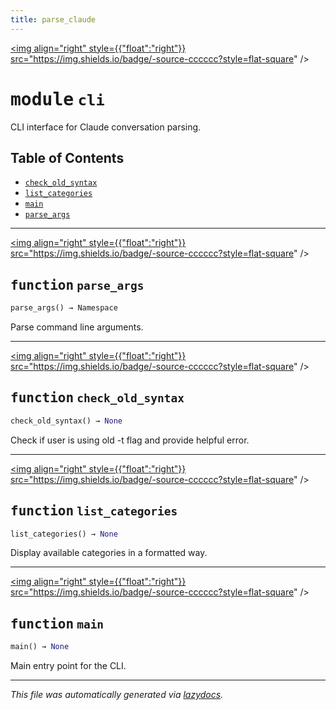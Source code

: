 ```yaml
---
title: parse_claude
---
```


<a href="https://github.com/drothermel/%24%7BREPO%7D/blob/main/src/parse_claude/cli.py"><img align="right" style={{"float":"right"}} src="https://img.shields.io/badge/-source-cccccc?style=flat-square" /></a>

# <kbd>module</kbd> `cli`
CLI interface for Claude conversation parsing.


## Table of Contents
- [`check_old_syntax`](./parse_claude.cli#function-check-old-syntax)
- [`list_categories`](./parse_claude.cli#function-list-categories)
- [`main`](./parse_claude.cli#function-main)
- [`parse_args`](./parse_claude.cli#function-parse-args)



---

<a href="https://github.com/drothermel/%24%7BREPO%7D/blob/main/src/parse_claude/cli.py#L10"><img align="right" style={{"float":"right"}} src="https://img.shields.io/badge/-source-cccccc?style=flat-square" /></a>

## <kbd>function</kbd> `parse_args`

```python
parse_args() → Namespace
```

Parse command line arguments.



---

<a href="https://github.com/drothermel/%24%7BREPO%7D/blob/main/src/parse_claude/cli.py#L68"><img align="right" style={{"float":"right"}} src="https://img.shields.io/badge/-source-cccccc?style=flat-square" /></a>

## <kbd>function</kbd> `check_old_syntax`

```python
check_old_syntax() → None
```

Check if user is using old -t flag and provide helpful error.



---

<a href="https://github.com/drothermel/%24%7BREPO%7D/blob/main/src/parse_claude/cli.py#L78"><img align="right" style={{"float":"right"}} src="https://img.shields.io/badge/-source-cccccc?style=flat-square" /></a>

## <kbd>function</kbd> `list_categories`

```python
list_categories() → None
```

Display available categories in a formatted way.



---

<a href="https://github.com/drothermel/%24%7BREPO%7D/blob/main/src/parse_claude/cli.py#L98"><img align="right" style={{"float":"right"}} src="https://img.shields.io/badge/-source-cccccc?style=flat-square" /></a>

## <kbd>function</kbd> `main`

```python
main() → None
```

Main entry point for the CLI.





---

_This file was automatically generated via [lazydocs](https://github.com/ml-tooling/lazydocs)._
